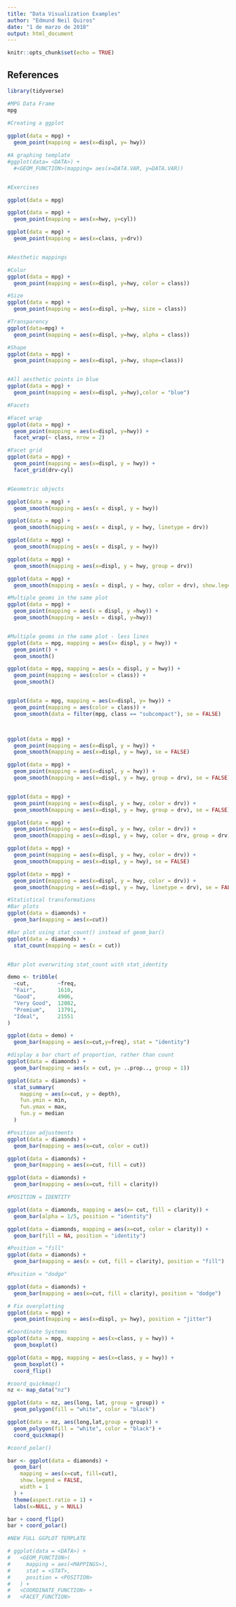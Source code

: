 ```yaml
---
title: "Data Visualization Examples"
author: "Edmund Neil Quiros"
date: "1 de marzo de 2018"
output: html_document
---
```


```r
knitr::opts_chunk$set(echo = TRUE)
```

## References


```r
library(tidyverse)

#MPG Data Frame
mpg
   
#Creating a ggplot

ggplot(data = mpg) +
  geom_point(mapping = aes(x=displ, y= hwy))

#A graphing template
#ggplot(data= <DATA>) +
  #<GEOM_FUNCTION>(mapping= aes(x=DATA.VAR, y=DATA.VAR))


#Exercises

ggplot(data = mpg)

ggplot(data = mpg) +
  geom_point(mapping = aes(x=hwy, y=cyl))

ggplot(data = mpg) +
  geom_point(mapping = aes(x=class, y=drv))


#Aesthetic mappings

#Color
ggplot(data = mpg) +
  geom_point(mapping = aes(x=displ, y=hwy, color = class))

#Size
ggplot(data = mpg) +
  geom_point(mapping = aes(x=displ, y=hwy, size = class))

#Transparency
ggplot(data=mpg) +
  geom_point(mapping = aes(x=displ, y=hwy, alpha = class))

#Shape
ggplot(data = mpg) +
  geom_point(mapping = aes(x=displ, y=hwy, shape=class))


#All aesthetic points in blue
ggplot(data = mpg) +
  geom_point(mapping = aes(x=displ, y=hwy),color = "blue")

#Facets

#Facet wrap
ggplot(data = mpg) +
  geom_point(mapping = aes(x=displ, y=hwy)) +
  facet_wrap(~ class, nrow = 2)

#Facet grid
ggplot(data = mpg) +
  geom_point(mapping = aes(x=displ, y = hwy)) +
  facet_grid(drv~cyl)


#Geometric objects

ggplot(data = mpg) +
  geom_smooth(mapping = aes(x = displ, y = hwy))

ggplot(data = mpg) +
  geom_smooth(mapping = aes(x = displ, y = hwy, linetype = drv))

ggplot(data = mpg) +
  geom_smooth(mapping = aes(x = displ, y = hwy))

ggplot(data = mpg) +
  geom_smooth(mapping = aes(x=displ, y = hwy, group = drv))

ggplot(data = mpg) +
  geom_smooth(mapping = aes(x = displ, y = hwy, color = drv), show.legend = TRUE)

#Multiple geoms in the same plot
ggplot(data = mpg) +
  geom_point(mapping = aes(x = displ, y =hwy)) +
  geom_smooth(mapping = aes(x = displ, y=hwy))


#Multiple geoms in the same plot - less lines
ggplot(data = mpg, mapping = aes(x= displ, y = hwy)) +
  geom_point() +
  geom_smooth()

ggplot(data = mpg, mapping = aes(x = displ, y = hwy)) +
  geom_point(mapping = aes(color = class)) +
  geom_smooth()


ggplot(data = mpg, mapping = aes(x=displ, y= hwy)) +
  geom_point(mapping = aes(color = class)) +
  geom_smooth(data = filter(mpg, class == "subcompact"), se = FALSE)



ggplot(data = mpg) +
  geom_point(mapping = aes(x=displ, y = hwy)) +
  geom_smooth(mapping = aes(x=displ, y = hwy), se = FALSE)

ggplot(data = mpg) +
  geom_point(mapping = aes(x=displ, y = hwy)) +
  geom_smooth(mapping = aes(x=displ, y = hwy, group = drv), se = FALSE)


ggplot(data = mpg) +
  geom_point(mapping = aes(x=displ, y = hwy, color = drv)) +
  geom_smooth(mapping = aes(x=displ, y = hwy, group = drv), se = FALSE)

ggplot(data = mpg) +
  geom_point(mapping = aes(x=displ, y = hwy, color = drv)) +
  geom_smooth(mapping = aes(x=displ, y = hwy, color = drv, group = drv), se = FALSE)

ggplot(data = mpg) +
  geom_point(mapping = aes(x=displ, y = hwy, color = drv)) +
  geom_smooth(mapping = aes(x=displ, y = hwy), se = FALSE)

ggplot(data = mpg) +
  geom_point(mapping = aes(x=displ, y = hwy, color = drv)) +
  geom_smooth(mapping = aes(x=displ, y = hwy, linetype = drv), se = FALSE)

#Statistical transformations
#Bar plots
ggplot(data = diamonds) +
  geom_bar(mapping = aes(x=cut))

#Bar plot using stat_count() instead of geom_bar()
ggplot(data = diamonds) +
  stat_count(mapping = aes(x = cut))


#Bar plot overwriting stat_count with stat_identity

demo <- tribble(
  ~cut,         ~freq,
  "Fair",       1610,
  "Good",       4906,
  "Very Good",  12082,
  "Premium",    13791,
  "Ideal",      21551
)

ggplot(data = demo) +
  geom_bar(mapping = aes(x=cut,y=freq), stat = "identity")

#display a bar chart of proportion, rather than count
ggplot(data = diamonds) +
  geom_bar(mapping = aes(x = cut, y= ..prop.., group = 1))

ggplot(data = diamonds) +
  stat_summary(
    mapping = aes(x=cut, y = depth),
    fun.ymin = min,
    fun.ymax = max,
    fun.y = median
  )

#Position adjustments
ggplot(data = diamonds) +
  geom_bar(mapping = aes(x=cut, color = cut))

ggplot(data = diamonds) +
  geom_bar(mapping = aes(x=cut, fill = cut))

ggplot(data = diamonds) +
  geom_bar(mapping = aes(x=cut, fill = clarity))

#POSITION = IDENTITY

ggplot(data = diamonds, mapping = aes(x= cut, fill = clarity)) +
  geom_bar(alpha = 1/5, position = "identity")

ggplot(data = diamonds, mapping = aes(x=cut, color = clarity)) +
  geom_bar(fill = NA, position = "identity")

#Position = "fill"
ggplot(data = diamonds) +
  geom_bar(mapping = aes(x = cut, fill = clarity), position = "fill")

#Position = "dodge"

ggplot(data = diamonds) +
  geom_bar(mapping = aes(x=cut, fill = clarity), position = "dodge")

# Fix overplotting
ggplot(data = mpg) +
  geom_point(mapping = aes(x=displ, y= hwy), position = "jitter")

#Coordinate Systems
ggplot(data = mpg, mapping = aes(x=class, y = hwy)) +
  geom_boxplot()

ggplot(data = mpg, mapping = aes(x=class, y = hwy)) +
  geom_boxplot() +
  coord_flip()

#coord_quickmap()
nz <- map_data("nz")

ggplot(data = nz, aes(long, lat, group = group)) +
  geom_polygon(fill = "white", color = "black")

ggplot(data = nz, aes(long,lat,group = group)) +
  geom_polygon(fill = "white", color = "black") +
  coord_quickmap()

#coord_polar()

bar <- ggplot(data = diamonds) +
  geom_bar(
    mapping = aes(x=cut, fill=cut),
    show.legend = FALSE,
    width = 1
  ) +
  theme(aspect.ratio = 1) +
  labs(x=NULL, y = NULL)

bar + coord_flip()
bar + coord_polar()

#NEW FULL GGPLOT TEMPLATE

# ggplot(data = <DATA>) + 
#   <GEOM_FUNCTION>(
#     mapping = aes(<MAPPINGS>),
#     stat = <STAT>, 
#     position = <POSITION>
#   ) +
#   <COORDINATE_FUNCTION> +
#   <FACET_FUNCTION>
  
```


